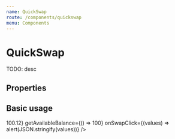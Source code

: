 ```yaml
---
name: QuickSwap
route: /components/quickswap
menu: Components
---
```




# QuickSwap
TODO: desc

## Properties

<Props of={QuickSwap} />

## Basic usage

<Playground>
  <QuickSwap
    tokenList={{
      btc: 'Bitcoin',
      eth: 'Ethereum',
    }}
    getConversionRate={({from, to}) => 100.12}
    getAvailableBalance={() => 100}
    onSwapClick={(values) => alert(JSON.stringify(values))}
  />
</Playground>
